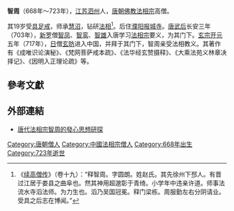 {{refimprove|time=2017-08-01T04:10:43+00:00}}
'''智周'''（668年～723年），[[江苏|江苏]][[泗州|泗州]]人，[[唐朝|唐朝]][[佛教|佛教]][[法相宗|法相宗]]高僧。

其19岁受[[具足戒|具足戒]]，师承[[慧沼|慧沼]]，钻研[[法相|法相]]<ref>《[[续高僧传|续高僧传]]》（卷十九）：“释智周。字圆朗。姓赵氏。其先徐州下邳人。有晋过江居于娄县之曲阜也。然其神用超邈彰于青绮。小学年中违亲许道。师事法流水寺滔法师。为力生也。滔乃吴国冠冕。释门梁栋。周服勤左右分阴请业。受具之后志在博闻。”</ref>。后住[[濮阳|濮阳]][[报城寺|报城寺]]。[[唐|唐]][[武后|武后]]长安三年（703年），[[新罗|新罗]]僧[[智凤|智凤]]、[[智鸾|智鸾]]、[[智雄|智雄]]入唐学习[[法相宗|法相宗]]要义，为其门下。[[玄宗|玄宗]][[开元|开元]]五年（717年），[[日本|日]]僧[[玄昉|玄昉]]进入中国，并拜于其门下，智周亲受法相教义。其著作有《成唯识论演秘》、《梵网菩萨戒本疏》、《法华经玄赞摄释》、《大乘法苑义林章决择记》、《因明入正理论疏》等。

==參考文獻==
{{wikisource|佛學大辭典/智周}}
<div class="references-small">
<references></references>
</div>

==外部連結==
* [http://www.towisdom.org.tw/05-sup/college-theses/2016/E10_%20%E7%A0%94%E7%A9%B6%E6%89%80%E7%B5%84_%E9%87%8B%E5%9C%93%E7%9C%9F_%E9%AB%98%E9%9B%84%E5%B8%AB%E7%AF%84%E5%A4%A7%E5%AD%B8_%E5%94%90%E4%BB%A3%E6%B3%95%E7%9B%B8%E5%AE%97%E6%99%BA%E5%91%A8%E7%9A%84%E7%99%BC%E5%BF%83%E6%80%9D%E6%83%B3%E7%A0%94%E6%8E%A2.pdf 唐代法相宗智周的發心思想研探] {{Wayback|url=http://www.towisdom.org.tw/05-sup/college-theses/2016/E10_%20%E7%A0%94%E7%A9%B6%E6%89%80%E7%B5%84_%E9%87%8B%E5%9C%93%E7%9C%9F_%E9%AB%98%E9%9B%84%E5%B8%AB%E7%AF%84%E5%A4%A7%E5%AD%B8_%E5%94%90%E4%BB%A3%E6%B3%95%E7%9B%B8%E5%AE%97%E6%99%BA%E5%91%A8%E7%9A%84%E7%99%BC%E5%BF%83%E6%80%9D%E6%83%B3%E7%A0%94%E6%8E%A2.pdf |date=20171116185737 }}

{{佛教人物小作品}}
{{唯识}}
[[Category:唐朝僧人|Category:唐朝僧人]]
[[Category:中國法相宗僧人|Category:中國法相宗僧人]]
[[Category:668年出生|Category:668年出生]]
[[Category:723年逝世|Category:723年逝世]]